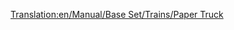 [[Translation:en/Manual/Base Set/Trains/Paper Truck]]
{{hu/Navbox Vagonok}}
{{hu/Vagonok|Name=Papírszállító vagon
|Picture=[[File:en/Papertruck.png]]
|NormalCost=£1,148 ($2,296)
|NormalWeight=18 / 38 t
|NormalCapacity=20 tonna papír
|MonoCost="
|MonoWeight=18 / 43 t
|MonoCapacity=25 tonna papír
|MagCost="
|MagWeight=18 / 45 t
|MagCapacity=27 tonna papír
|Description=Rakományához, a [[hu/Manual/Base Set/Cargos/Papír|papírhoz]] hasonlóan csak [[hu/Manual/Éghajlatok#szubarktikus|szubarktikus]] éghajlaton elérhető.
}}